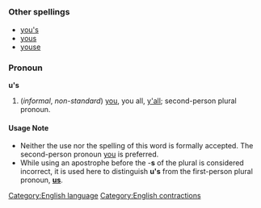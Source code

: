 {{rfd}}
=={{en}}==
===Other spellings===
*[[you's]]
*[[yous]]
*[[youse]]

===Pronoun===
'''u's'''

#(''informal'', ''non-standard'') [[you]], you all, [[y'all]]; second-person plural pronoun.

====Usage Note====
*Neither the use nor the spelling of this word is formally accepted. The second-person pronoun [[you]] is preferred.
*While using an apostrophe before the -'''s''' of the plural is considered incorrect, it is used here to distinguish '''u's''' from the first-person plural pronoun, '''[[us]]'''.

[[Category:English language]]
[[Category:English contractions]]